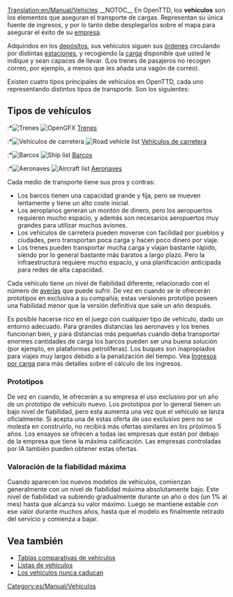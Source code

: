 [[Translation:en/Manual/Vehicles]]
{{es/Manual/Tabla de contenido}}
__NOTOC__
En OpenTTD, los '''vehículos''' son los elementos que aseguran el transporte de cargas. Representan su única fuente de ingresos, y por lo tanto debe desplegarlos sobre el mapa para asegurar el éxito de su [[es/Empresa|empresa]].

Adquiridos en los [[es/Manual/Depósitos|depósitos]], sus vehículos siguen sus [[es/Manual/Órdenes|órdenes]] circulando por distintas [[es/Manual/Estaciones|estaciones]], y recogiendo la [[es/Manual/Carga|carga]] disponible que usted le indique y sean capaces de llevar. (Los trenes de pasajeros no recogen correo, por ejemplo, a menos que les añada una vagón de correo).

Existen cuatro tipos principales de vehículos en OpenTTD, cada uno representando distintos tipos de transporte. Son los siguientes:

==Tipos de vehículos==
:*[[File:en/Manual/Manual html m16a497ce.png|Trenes]] [[File:en/Manual/Train Information button.png|OpenGFX]] [[es/Manual/Trenes|Trenes]]
:*[[File:en/Manual/Manual html m3518e48c.png|Vehículos de carretera]] [[File:en/Manual/Road Vehicle Information button.png|Road vehicle list]] [[es/Manual/Vehículos de carretera|Vehículos de carretera]]
:*[[File:en/Manual/Manual html 53123a33.png|Barcos]] [[File:en/Manual/Ship Information button.png|Ship list]] [[es/Manual/Barcos|Barcos]]
:*[[File:en/Manual/Manual html 442702e6.png|Aeronaves]] [[File:en/Manual/Aircraft Information button.png|Aircraft list]] [[es/Manual/Aeronaves|Aeronaves]]

Cada medio de transporte tiene sus pros y contras:
*Los barcos tienen una capacidad grande y fija, pero se mueven lentamente y tiene un alto coste inicial.
*Los aeroplanos generan un montón de dinero, pero los aeropuertos requieren mucho espacio, y además son necesarios aeropuertos muy grandes para utilizar muchos aviones.
*Los vehículos de carretera pueden moverse con facilidad por pueblos y ciudades, pero transportan poca carga y hacen poco dinero por viaje.
*Los trenes pueden transportar mucha carga y viajan bastante rápido, siendo por lo general bastante más baratos a largo plazo. Pero la infraestructura requiere mucho espacio, y una planificación anticipada para redes de alta capacidad.

Cada vehículo tiene un nivel de fiabilidad diferente, relacionado con el número de [[es/Archive/Manual/Averías|averías]] que puede sufrir. De vez en cuando se le ofrecerán prototipos en exclusiva a su compañía; estas versiones prototipo poseen una fiabilidad menor que la versión definitiva que sale un año después.

Es posible hacerse rico en el juego con cualquier tipo de vehículo, dado un entorno adecuado. Para grandes distancias las aeronaves y los trenes funcionan bien, y para distancias más pequeñas cuando deba transportar enormes cantidades de carga los barcos pueden ser una buena solución (por ejemplo, en plataformas petrolíferas). Los buques son inapropiados para viajes muy largos debido a la penalización del tiempo. Vea [[es/Manual/Game Mechanics/Ingresos por carga|Ingresos por carga]] para más detalles sobre el cálculo de los ingresos.

=== Prototipos ===
De vez en cuando, le ofrecerán a su empresa el uso exclusivo por un año de un prototipo de vehículo nuevo. Los prototipos por lo general tienen un bajo nivel de fiabilidad, pero esta aumenta una vez que el vehículo se lanza oficialmente. Si acepta una de estas oferta de uso exclusivo pero no se molesta en construirlo, no recibirá más ofertas similares en los próximos 5 años. Los ensayos se ofrecen a todas las empresas que están por debajo de la empresa que tiene la máxima calificación. Las empresas controladas por IA también pueden obtener estas ofertas.

=== Valoración de la fiabilidad máxima===
Cuando aparecen los nuevos modelos de vehículos, comienzan generalmente con un nivel de fiabilidad máxima absolutamente bajo. Este nivel de fiabilidad va subiendo gradualmente durante un año o dos (un 1% al mes) hasta que alcanza su valor máximo. Luego se mantiene estable con ese valor durante muchos años, hasta que el modelo es finalmente retirado del servicio y comienza a bajar.

==Vea también==
*[[es/Manual/Base Set/Tablas comparativas de vehículos|Tablas comparativas de vehículos]]
*[[es/Manual/Listas de vehículos|Listas de vehículos]]
*[[es/Los vehículos nunca caducan|Los vehículos nunca caducan]]

[[Category:es/Manual/Vehículos]]